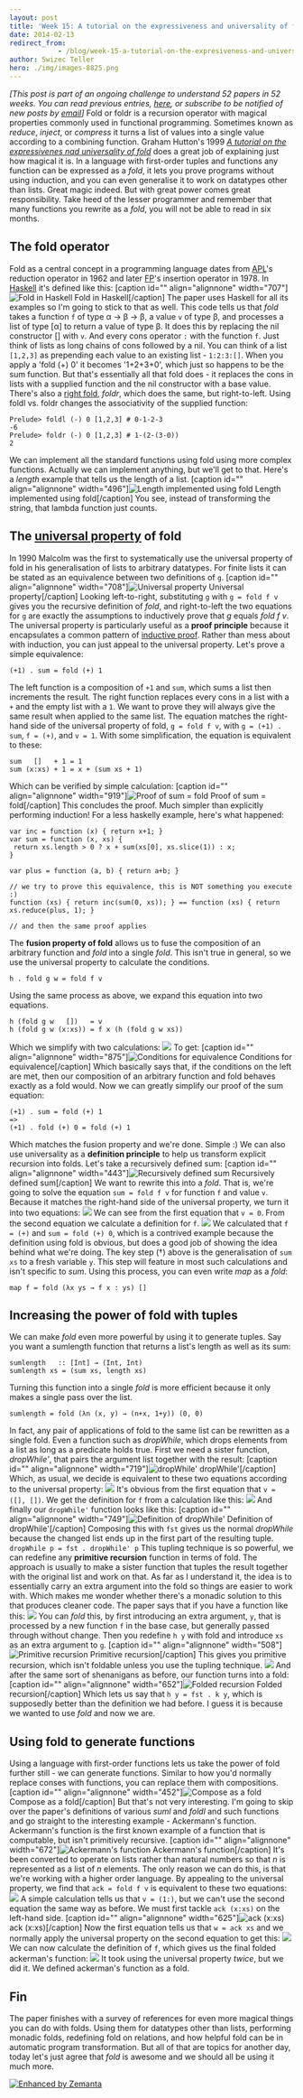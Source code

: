 ```yaml
---
layout: post
title: 'Week 15: A tutorial on the expressiveness and universality of fold'
date: 2014-02-13
redirect_from: 
            - /blog/week-15-a-tutorial-on-the-expresiveness-and-universality-of-fold/swizec/6514
author: Swizec Teller
hero: ./img/images-8825.png
---
```

_\[This post is part of an ongoing challenge to understand 52 papers in 52 weeks. You can read previous entries, [here](http://swizec.com/blog/category/52-papers-in-52-weeks), or subscribe to be notified of new posts by [email](http://swiz.ec/52papers-list)]_ Fold or foldr is a recursion operator with magical properties commonly used in functional programming. Sometimes known as _reduce_, _inject_, or _compress_ it turns a list of values into a single value according to a combining function. Graham Hutton's 1999 [_A tutorial on the expressivenes nad universality of fold_](https://docs.google.com/viewer?url=http%3A%2F%2Fwww.cs.nott.ac.uk%2F%7Egmh%2Ffold.pdf) does a great job of explaining just how magical it is. In a language with first-order tuples and functions any function can be expressed as a _fold_, it lets you prove programs without using induction, and you can even generalise it to work on datatypes other than lists. Great magic indeed. But with great power comes great responsibility. Take heed of the lesser programmer and remember that many functions you rewrite as a _fold_, you will not be able to read in six months.

## The fold operator

Fold as a central concept in a programming language dates from [APL](http://en.wikipedia.org/wiki/APL_%28programming_language%29 "APL (programming language)")'s reduction operator in 1962 and later [FP](http://en.wikipedia.org/wiki/Functional_programming "Functional programming")'s insertion operator in 1978. In [Haskell](http://haskell.org "Haskell (programming language)") it's defined like this: \[caption id="" align="alignnone" width="707"]![Fold in Haskell](./img/images-8825.png "Fold in Haskell") Fold in Haskell\[/caption] The paper uses Haskell for all its examples so I'm going to stick to that as well. This code tells us that _fold_ takes a function `f` of type α → β → β, a value `v` of type β, and processes a list of type \[α] to return a value of type β. It does this by replacing the nil constructor \[] with `v`. And every cons operator `:` with the function `f`. Just think of lists as long chains of cons followed by a nil. You can think of a list `[1,2,3]` as prepending each value to an existing list - `1:2:3:[]`. When you apply a 'fold (+) 0' it becomes '1+2+3+0', which just so happens to be the sum function. But that's essentially all that fold does - it replaces the cons in lists with a supplied function and the nil constructor with a base value. There's also a [right fold](http://en.wikipedia.org/wiki/Fold_%28higher-order_function%29 "Fold (higher-order function)"), _foldr_, which does the same, but right-to-left. Using foldl vs. foldr changes the associativity of the supplied function:

```
Prelude> foldl (-) 0 [1,2,3] # 0-1-2-3
-6
Prelude> foldr (-) 0 [1,2,3] # 1-(2-(3-0))
2
```

We can implement all the standard functions using fold using more complex functions. Actually we can implement anything, but we'll get to that. Here's a _length_ example that tells us the length of a list. \[caption id="" align="alignnone" width="496"]![Length implemented using fold](./img/images-8831.png "Length implemented using fold") Length implemented using fold\[/caption] You see, instead of transforming the string, that lambda function just counts.

## The [universal property](http://en.wikipedia.org/wiki/Universal_property "Universal property") of fold

In 1990 Malcolm was the first to systematically use the universal property of fold in his generalisation of lists to arbitrary datatypes. For finite lists it can be stated as an equivalence between two definitions of `g`. \[caption id="" align="alignnone" width="708"]![Universal property](./img/images-8867.png "Universal property") Universal property\[/caption] Looking left-to-right, substituting `g` with `g = fold f v` gives you the recursive definition of _fold_, and right-to-left the two equations for `g` are exactly the assumptions to inductively prove that _g_ equals _fold f v_. The universal property is particularly useful as a **proof principle** because it encapsulates a common pattern of [inductive proof](http://en.wikipedia.org/wiki/Mathematical_induction "Mathematical induction"). Rather than mess about with induction, you can just appeal to the universal property. Let's prove a simple equivalence:

```
(+1) . sum = fold (+) 1
```

The left function is a composition of `+1` and `sum`, which sums a list then increments the result. The right function replaces every cons in a list with a `+` and the empty list with a `1`. We want to prove they will always give the same result when applied to the same list. The equation matches the right-hand side of the universal property of fold, `g = fold f v`, with `g = (+1) . sum`, `f = (+)`, and `v = 1`. With some simplification, the equation is equivalent to these:

```
sum   []   + 1 = 1
sum (x:xs) + 1 = x + (sum xs + 1)
```

Which can be verified by simple calculation: \[caption id="" align="alignnone" width="919"]![Proof of sum = fold](./img/images-8945.png "Proof of sum = fold") Proof of sum = fold\[/caption] This concludes the proof. Much simpler than explicitly performing induction! For a less haskelly example, here's what happened:

```
var inc = function (x) { return x+1; }
var sum = function (x, xs) {
 return xs.length > 0 ? x + sum(xs[0], xs.slice(1)) : x;
}

var plus = function (a, b) { return a+b; }

// we try to prove this equivalence, this is NOT something you execute :)
function (xs) { return inc(sum(0, xs)); } == function (xs) { return xs.reduce(plus, 1); }

// and then the same proof applies
```

The **fusion property of fold** allows us to fuse the composition of an arbitrary function and _fold_ into a single _fold_. This isn't true in general, so we use the universal property to calculate the conditions.

```
h . fold g w = fold f v
```

Using the same process as above, we expand this equation into two equations.

```
h (fold g w   [])   = v
h (fold g w (x:xs)) = f x (h (fold g w xs))
```

Which we simplify with two calculations: ![](./img/images-8947.png) To get: \[caption id="" align="alignnone" width="875"]![Conditions for equivalence](./img/images-8948.png "Conditions for equivalence") Conditions for equivalence\[/caption] Which basically says that, if the conditions on the left are met, then our composition of an arbitrary function and fold behaves exactly as a fold would. Now we can greatly simplify our proof of the sum equation:

```
(+1) . sum = fold (+) 1 
=>
(+1) . fold (+) 0 = fold (+) 1
```

Which matches the fusion property and we're done. Simple :) We can also use universality as a **definition principle** to help us transform explicit recursion into folds. Let's take a recursively defined sum: \[caption id="" align="alignnone" width="443"]![Recursively defined sum](./img/images-8950.png "Recursively defined sum") Recursively defined sum\[/caption] We want to rewrite this into a _fold_. That is, we're going to solve the equation `sum = fold f v` for function `f` and value `v`. Because it matches the right-hand side of the universal property, we turn it into two equations: ![](./img/images-8951.png) We can see from the first equation that `v = 0`. From the second equation we calculate a definition for `f`. ![](./img/images-8952.png) We calculated that `f = (+)` and `sum = fold (+) 0`, which is a contrived example because the definition using fold is obvious, but does a good job of showing the idea behind what we're doing. The key step (†) above is the generalisation of `sum xs` to a fresh variable `y`. This step will feature in most such calculations and isn't specific to _sum_. Using this process, you can even write _map_ as a _fold_:

```
map f = fold (λx ys → f x : ys) []
```

## Increasing the power of fold with tuples

We can make _fold_ even more powerful by using it to generate tuples. Say you want a sumlength function that returns a list's length as well as its sum:

```
sumlength   :: [Int] → (Int, Int)
sumlength xs = (sum xs, length xs)
```

Turning this function into a single _fold_ is more efficient because it only makes a single pass over the list.

```
sumlength = fold (λn (x, y) → (n+x, 1+y)) (0, 0)
```

In fact, any pair of applications of fold to the same list can be rewritten as a single fold. Even a function such as _dropWhile_, which drops elements from a list as long as a predicate holds true. First we need a sister function, _dropWhile'_, that pairs the argument list together with the result: \[caption id="" align="alignnone" width="719"]![dropWhile'](./img/images-8954.png "dropWhile'") dropWhile'\[/caption] Which, as usual, we decide is equivalent to these two equations according to the universal property: ![](./img/images-8955.png) It's obvious from the first equation that `v = ([], [])`. We get the definition for `f` from a calculation like this: ![](./img/images-8956.png) And finally our `dropWhile'` function looks like this: \[caption id="" align="alignnone" width="749"]![Definition of dropWhile'](./img/images-8958.png "Definition of dropWhile'") Definition of dropWhile'\[/caption] Composing this with `fst` gives us the normal _dropWhile_ because the changed list ends up in the first part of the resulting tuple. `dropWhile p = fst . dropWhile' p` This tupling technique is so powerful, we can redefine any **primitive recursion** function in terms of fold. The approach is usually to make a sister function that tuples the result together with the original list and work on that. As far as I understand it, the idea is to essentially carry an extra argument into the fold so things are easier to work with. Which makes me wonder whether there's a monadic solution to this that produces cleaner code. The paper says that if you have a function like this: ![](./img/images-8959.png) You can _fold_ this, by first introducing an extra argument, `y`, that is processed by a new function `f` in the base case, but generally passed through without change. Then you redefine `h y` with fold and introduce `xs` as an extra argument to `g`. \[caption id="" align="alignnone" width="508"]![Primitive recursion](./img/images-8960.png "Primitive recursion") Primitive recursion\[/caption] This gives you primitive recursion, which isn't foldable unless you use the tupling technique. ![](./img/images-8961.png) And after the same sort of shenanigans as before, our function turns into a fold: \[caption id="" align="alignnone" width="652"]![Folded recursion](./img/images-8962.png "Folded recursion") Folded recursion\[/caption] Which lets us say that `h y = fst . k y`, which is supposedly better than the definition we had before. I guess it is because we wanted to use _fold_ and now we are.

## Using fold to generate functions

Using a language with first-order functions lets us take the power of fold further still - we can generate functions. Similar to how you'd normally replace conses with functions, you can replace them with compositions. \[caption id="" align="alignnone" width="452"]![Compose as a fold](./img/images-8963.png "Compose as a fold") Compose as a fold\[/caption] But that's not very interesting. I'm going to skip over the paper's definitions of various _suml_ and _foldl_ and such functions and go straight to the interesting example - Ackermann's function. Ackermann's function is the first known example of a function that is computable, but isn't primitively recursive. \[caption id="" align="alignnone" width="672"]![Ackermann's function](./img/images-8964.png "Ackermann's function") Ackermann's function\[/caption] It's been converted to operate on lists rather than natural numbers so that _n_ is represented as a list of _n_ elements. The only reason we can do this, is that we're working with a higher order language. By appealing to the universal property, we find that `ack = fold f v` is equivalent to these two equations: ![](./img/images-8966.png) A simple calculation tells us that `v = (1:)`, but we can't use the second equation the same way as before. We must first tackle `ack (x:xs)` on the left-hand side. \[caption id="" align="alignnone" width="625"]![ack (x:xs)](./img/images-8967.png "ack (x:xs)") ack (x:xs)\[/caption] Now the first equation tells us that `w = ack xs` and we normally apply the universal property on the second equation to get this: ![](./img/images-8968.png) We can now calculate the definition of `f`, which gives us the final folded ackerman's function: ![](./img/images-8969.png) It took using the universal property _twice_, but we did it. We defined ackerman's function as a fold.

## Fin

The paper finishes with a survey of references for even more magical things you can do with folds. Using them for datatypes other than lists, performing monadic folds, redefining fold on relations, and how helpful fold can be in automatic program transformation. But all of that are topics for another day, today let's just agree that _fold_ is awesome and we should all be using it much more.

[![Enhanced by Zemanta](http://img.zemanta.com/zemified_e.png?x-id=cf076e67-d2c7-42cf-90b4-36d260742cba)](http://www.zemanta.com/?px "Enhanced by Zemanta")